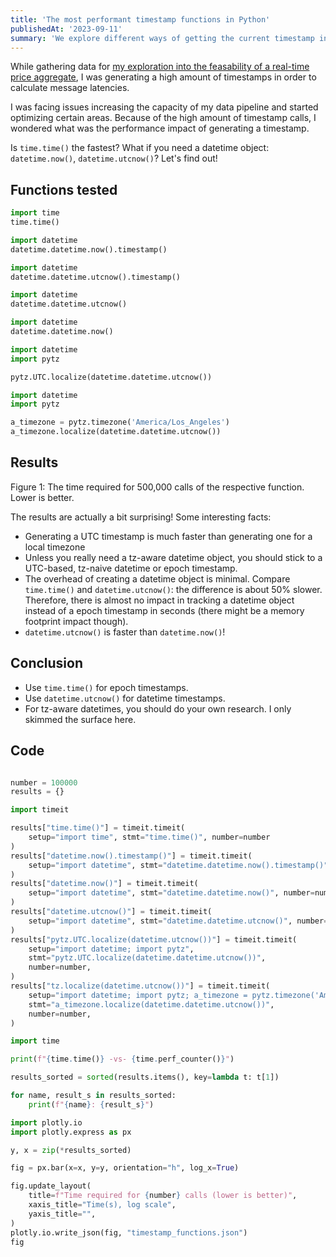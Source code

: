 ```yaml
---
title: 'The most performant timestamp functions in Python'
publishedAt: '2023-09-11'
summary: 'We explore different ways of getting the current timestamp in Python and profile their respective execution times.'
---
```


While gathering data for [my exploration into the feasability of a real-time price
aggregate](/blog/how-crypto-exchanges-perform-under-load), I was generating a high amount of
timestamps in order to calculate message latencies.

I was facing issues increasing the capacity of my data pipeline and started optimizing
certain areas. Because of the high amount of timestamp calls, I wondered what was the
performance impact of generating a timestamp.

Is `time.time()` the fastest? What if you need a datetime object:
`datetime.now()`, `datetime.utcnow()`? Let's find out!

<SubscribeCTA />

## Functions tested

```python
import time
time.time()
```

```python
import datetime
datetime.datetime.now().timestamp()
```

```python
import datetime
datetime.datetime.utcnow().timestamp()
```

```python
import datetime
datetime.datetime.utcnow()
```

```python
import datetime
datetime.datetime.now()
```

```python
import datetime
import pytz

pytz.UTC.localize(datetime.datetime.utcnow())
```

```python
import datetime
import pytz

a_timezone = pytz.timezone('America/Los_Angeles')
a_timezone.localize(datetime.datetime.utcnow())
```

## Results

<StaticPlotlyChart filepath="timestamp-functions/timestamp_functions.json">
  Figure 1: The time required for 500,000 calls of the respective function.
  Lower is better.
</StaticPlotlyChart>

The results are actually a bit surprising! Some interesting facts:

- Generating a UTC timestamp is much faster than generating one for a local timezone
- Unless you really need a tz-aware datetime object, you should stick to a UTC-based,
  tz-naive datetime or epoch timestamp.
- The overhead of creating a datetime object is minimal. Compare `time.time()` and
  `datetime.utcnow()`: the difference is about 50% slower. Therefore, there is almost no
  impact in tracking a datetime object instead of a epoch timestamp in seconds (there
  might be a memory footprint impact though).
- `datetime.utcnow()` is faster than `datetime.now()`!

## Conclusion

- Use `time.time()` for epoch timestamps.
- Use `datetime.utcnow()` for datetime timestamps.
- For tz-aware datetimes, you should do your own research. I only skimmed the surface here.

## Code

```python

number = 100000
results = {}

import timeit

results["time.time()"] = timeit.timeit(
    setup="import time", stmt="time.time()", number=number
)
results["datetime.now().timestamp()"] = timeit.timeit(
    setup="import datetime", stmt="datetime.datetime.now().timestamp()", number=number
)
results["datetime.now()"] = timeit.timeit(
    setup="import datetime", stmt="datetime.datetime.now()", number=number
)
results["datetime.utcnow()"] = timeit.timeit(
    setup="import datetime", stmt="datetime.datetime.utcnow()", number=number
)
results["pytz.UTC.localize(datetime.utcnow())"] = timeit.timeit(
    setup="import datetime; import pytz",
    stmt="pytz.UTC.localize(datetime.datetime.utcnow())",
    number=number,
)
results["tz.localize(datetime.utcnow())"] = timeit.timeit(
    setup="import datetime; import pytz; a_timezone = pytz.timezone('America/Los_Angeles')",
    stmt="a_timezone.localize(datetime.datetime.utcnow())",
    number=number,
)

import time

print(f"{time.time()} -vs- {time.perf_counter()}")

results_sorted = sorted(results.items(), key=lambda t: t[1])

for name, result_s in results_sorted:
    print(f"{name}: {result_s}")

import plotly.io
import plotly.express as px

y, x = zip(*results_sorted)

fig = px.bar(x=x, y=y, orientation="h", log_x=True)

fig.update_layout(
    title=f"Time required for {number} calls (lower is better)",
    xaxis_title="Time(s), log scale",
    yaxis_title="",
)
plotly.io.write_json(fig, "timestamp_functions.json")
fig

```

